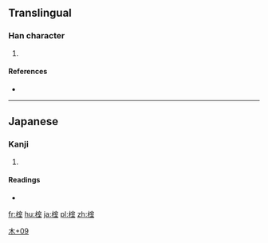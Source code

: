 ==Translingual==

===Han character===
{{Han char|rn=75|rad=木|as=09|sn=13|four=|canj=DJMG|ids=⿰木室}}

# {{defn|Han|sort=木09}}

====References====
* {{Han ref|kx=0542.191|dkj=15217|dj=0930.240|hdz=21255.091|uh=6981|ud=27009}}

----

==Japanese==

===Kanji===
{{ja-kanji|grade=|rs=木09}}

# {{defn|lang=ja|sort=木09}}

====Readings====
* {{ja-readings|on=|kun=[[むろ]] (muro)}}

[[Category:Japanese-only CJKV Characters|木+09]]

[[fr:榁]]
[[hu:榁]]
[[ja:榁]]
[[pl:榁]]
[[zh:榁]]